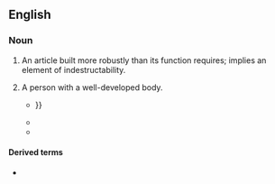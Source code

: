 ==English==

===Noun===
{{en-noun}}

# {{lb|en|slang|vulgar}} An article built more robustly than its function requires; implies an element of indestructability.
# {{lb|en|slang|vulgar}} A person with a well-developed body.
#* {{quote-text|year=2000|author=Shane Maloney|title=Nice Try: A Murray Whelan Mystery|page=75|passage=Part Polynesian, part Melanesian, part '''brick shithouse'''. He crossed the gym with the proprietary waddle of a troll in its lair, {{...}} }}
#* {{quote-text|year=2001|author=J. R. Parker|title=Winter Kill|page=9|passage=He felt like he'd just slammed a '''brick shithouse'''.}}
#* {{quote-text|year=2002|author=Joseph Geren|title=Chastity's Virtue: A Michael Marcus Mystery|page=50|passage=She looked really fine, a bonafide '''brick shithouse'''.}}

====Derived terms====
* {{l|en|built like a brick shithouse}}
